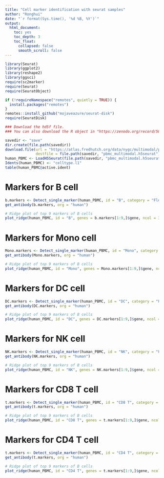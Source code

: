 ```yaml
---
title: "Cell marker identification with seurat samples"
author: "Ronghui"
date: "`r format(Sys.time(), '%d %B, %Y')`"
output:
  html_document:
    toc: yes
    toc_depth: 3
    toc_float:
      collapsed: false
      smooth_scroll: false
---
```


```r
library(Seurat)
library(ggplot2)
library(reshape2)
library(ggsci)
require(sc2marker)
require(Seurat)
require(SeuratObject)

if (!requireNamespace("remotes", quietly = TRUE)) {
  install.packages("remotes")
}
remotes::install_github("mojaveazure/seurat-disk")
require(SeuratDisk)

### Download the hd5f file.
### You can also download the R object in "https://zenodo.org/record/5854754"

savedir <- "save"
dir.create(file.path(savedir))
download.file(url = "https://atlas.fredhutch.org/data/nygc/multimodal/pbmc_multimodal.h5seurat",
              destfile = file.path(savedir, "pbmc_multimodal.h5seurat"), method = "curl")
human_PBMC <- LoadH5Seurat(file.path(savedir, "pbmc_multimodal.h5seurat"))
Idents(human_PBMC) <- "celltype.l1"
table(human_PBMC@active.ident)
```

# Markers for B cell

```r
b.markers <- Detect_single_marker(human_PBMC, id = "B", category = "Flow", min.pct = 0.06, assay = "SCT", min.fc = 0.02)
get_antibody(b.markers, org = "human")
```

```r
# Ridge plot of top 9 markers of B cells
plot_ridge(human_PBMC, id = "B", genes = b.markers[1:9,]$gene, ncol = 3, assay = "SCT", aggr.other = F)
```

# Markers for Mono cell

```r
Mono.markers <- Detect_single_marker(human_PBMC, id = "Mono", category = "Flow", org = "human", assay = "SCT")
get_antibody(Mono.markers, org = "human")
```

```r
# Ridge plot of top 9 markers of B cells
plot_ridge(human_PBMC, id = "Mono", genes = Mono.markers[1:9,]$gene, ncol = 3, assay = "SCT", aggr.other = F)
```

# Markers for DC cell

```r
DC.markers <- Detect_single_marker(human_PBMC, id = "DC", category = "Flow", org = "human", assay = "SCT")
get_antibody(DC.markers, org = "human")
```

```r
# Ridge plot of top 9 markers of B cells
plot_ridge(human_PBMC, id = "DC", genes = DC.markers[1:9,]$gene, ncol = 3, assay = "SCT", aggr.other = F)
```

# Markers for NK cell

```r
NK.markers <- Detect_single_marker(human_PBMC, id = "NK", category = "Flow", org = "human", assay = "SCT")
get_antibody(NK.markers, org = "human")
```

```r
# Ridge plot of top 9 markers of B cells
plot_ridge(human_PBMC, id = "NK", genes = NK.markers[1:9,]$gene, ncol = 3, assay = "SCT", aggr.other = F)
```


# Markers for CD8 T cell

```r
t.markers <- Detect_single_marker(human_PBMC, id = "CD8 T", category = "Flow", org = "human", assay = "SCT")
get_antibody(t.markers, org = "human")
```

```r
# Ridge plot of top 9 markers of B cells
plot_ridge(human_PBMC, id = "CD8 T", genes = t.markers[1:9,]$gene, ncol = 3, assay = "SCT", aggr.other = F)
```

# Markers for CD4 T cell

```r
t.markers <- Detect_single_marker(human_PBMC, id = "CD4 T", category = "Flow", org = "human", min.pct = 0.06, assay = "SCT", min.fc = 0.02)
get_antibody(t.markers, org = "human")
```

```r
# Ridge plot of top 9 markers of B cells
plot_ridge(human_PBMC, id = "CD4 T", genes = t.markers[1:9,]$gene, ncol = 3, assay = "SCT", aggr.other = F)
```
